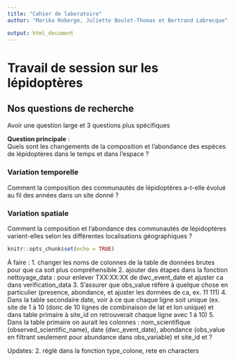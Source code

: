 ```yaml
---
title: "Cahier de laboratoire"
author: "Marika Roberge, Juliette Boulet-Thomas et Bertrand Labrecque"

output: html_document
---
```

Travail de session sur les lépidoptères
====================================

## Nos questions de recherche
Avoir une question large et 3 questions plus spécifiques

**Question principale** :  
Quels sont les changements de la composition et l’abondance des espèces de lépidoptères dans le temps et dans l’espace ?

### **Variation temporelle**  
Comment la composition des communautés de lépidoptères a-t-elle évolué au fil des années dans un site donné ?

### **Variation spatiale**  
Comment la composition et l’abondance des communautés de lépidoptères varient-elles selon les différentes localisations géographiques ?


```r
knitr::opts_chunk$set(echo = TRUE)
```
À faire : 
1. changer les noms de colonnes de la table de données brutes pour que ca soit plus compréhensible
2. ajouter des étapes dans la fonction nettoyage_data : pour enlever TXX:XX:XX de dwc_event_date et ajuster ca dans verification_data
3. S'assurer que obs_value réfère à quelque chose en particulier (presence, abondance, et ajuster les données de ca, ex. 11 111)
4. Dans la table secondaire date, voir à ce que chaque ligne soit unique (ex. site de 1 à 10 (donc de 10 lignes de combinaison de lat et lon unique) et dans table primaire à site_id on retrouverait chaque ligne avec 1 à 10)
5. Dans la table primaire on aurait les colonnes : nom_scientifique (observed_scientific_name), date (dwc_event_date), abondance (obs_value en filtrant seulement pour abundance dans obs_variable) et site_id et ?

Updates: 
2. réglé dans la fonction type_colone, rete en characters
